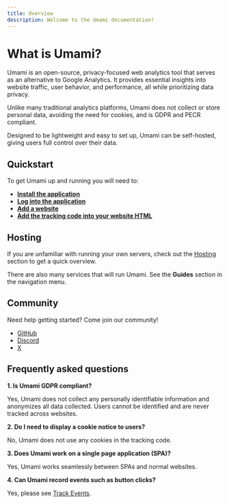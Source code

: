 ```yaml
---
title: Overview
description: Welcome to the Umami documentation!
---
```


# What is Umami?

Umami is an open-source, privacy-focused web analytics tool that serves as an alternative to Google Analytics.
It provides essential insights into website traffic, user behavior, and performance, all while prioritizing data privacy.

Unlike many traditional analytics platforms, Umami does not collect or store personal data, avoiding the need for cookies,
and is GDPR and PECR compliant.

Designed to be lightweight and easy to set up, Umami can be self-hosted, giving users full control over their data.

## Quickstart

To get Umami up and running you will need to:

- **[Install the application](/docs/install)**
- **[Log into the application](/docs/login)**
- **[Add a website](/docs/add-a-website)**
- **[Add the tracking code into your website HTML](/docs/collect-data)**

## Hosting

If you are unfamiliar with running your own servers, check out the [Hosting](/docs/guides/hosting) section to get a quick overview.

There are also many services that will run Umami. See the **Guides** section in the navigation menu.

## Community

Need help getting started? Come join our community!

- [GitHub](https://github.com/umami-software/umami)
- [Discord](https://discord.gg/4dz4zcXYrQ)
- [X](https://twitter.com/umami_software)

## Frequently asked questions

**1. Is Umami GDPR compliant?**

Yes, Umami does not collect any personally identifiable information and anonymizes all data collected. Users cannot be identified
and are never tracked across websites.

**2. Do I need to display a cookie notice to users?**

No, Umami does not use any cookies in the tracking code.

**3. Does Umami work on a single page application (SPA)?**

Yes, Umami works seamlessly between SPAs and normal websites.

**4. Can Umami record events such as button clicks?**

Yes, please see [Track Events](/docs/track-events).
